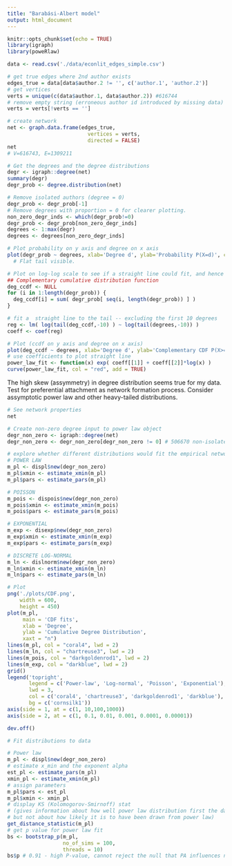 ```yaml
---
title: "Barabási-Albert model"
output: html_document
---
```


```r
knitr::opts_chunk$set(echo = TRUE)
library(igraph)
library(poweRlaw)
```

```r
data <- read.csv('./data/econlit_edges_simple.csv')
```

```r
# get true edges where 2nd author exists
edges_true = data[data$author.2 != '', c('author.1', 'author.2')]
# get vertices
verts = unique(c(data$author.1, data$author.2)) #616744
# remove empty string (erroneous author id introduced by missing data) from vertices
verts = verts[!verts == '']

# create network
net <- graph.data.frame(edges_true, 
                          vertices = verts, 
                          directed = FALSE)
net
# V=616743, E=1309211
```

```r
# Get the degrees and the degree distributions
degr <- igraph::degree(net)
summary(degr)
degr_prob <- degree.distribution(net)

# Remove isolated authors (degree = 0)
degr_prob <- degr_prob[-1]
# Remove degrees with proportion = 0 for clearer plotting.
non_zero_degr_inds <- which(degr_prob!=0) 
degr_prob <- degr_prob[non_zero_degr_inds]
degrees <- 1:max(degr)
degrees <- degrees[non_zero_degr_inds]

# Plot probability on y axis and degree on x axis
plot(degr_prob ~ degrees, xlab='Degree d', ylab='Probability P(X=d)', col='blue')
  # Flat tail visible.  

# Plot on log-log scale to see if a straight line could fit, and hence suggest a power law.
## Complementary cumulative distribution function
deg_ccdf <- NULL
for (i in 1:length(degr_prob)) {
  deg_ccdf[i] = sum( degr_prob[ seq(i, length(degr_prob)) ] )
}

# fit a  straight line to the tail -- excluding the first 10 degrees
reg <- lm( log(tail(deg_ccdf,-10) ) ~ log(tail(degrees,-10)) )
coeff <- coef(reg)

# Plot (ccdf on y axis and degree on x axis)
plot(deg_ccdf ~ degrees, xlab='Degree d', ylab='Complementary CDF P(X>=d)', log='xy', col='blue')
# use coefficients to plot straight line
power_law_fit <- function(x) exp( coeff[[1]] + coeff[[2]]*log(x) )
curve(power_law_fit, col = "red", add = TRUE)
```

The high skew (assymmetry) in degree distribution seems true for my data.
Test for preferential attachment as network formation process.
Consider assymptotic power law and other heavy-tailed distributions.

```r
# See network properties
net

# Create non-zero degree input to power law object
degr_non_zero <- igraph::degree(net)
degr_non_zero <- degr_non_zero[degr_non_zero != 0] # 506670 non-isolate vertices

# explore whether different distributions would fit the empirical network better
# POWER LAW
m_pl <- displ$new(degr_non_zero)
m_pl$xmin <- estimate_xmin(m_pl)
m_pl$pars <- estimate_pars(m_pl)

# POISSON
m_pois <- dispois$new(degr_non_zero)
m_pois$xmin <- estimate_xmin(m_pois)
m_pois$pars <- estimate_pars(m_pois)

# EXPONENTIAL
m_exp <- disexp$new(degr_non_zero)
m_exp$xmin <- estimate_xmin(m_exp)
m_exp$pars <- estimate_pars(m_exp)

# DISCRETE LOG-NORMAL
m_ln <- dislnorm$new(degr_non_zero)
m_ln$xmin <- estimate_xmin(m_ln)
m_ln$pars <- estimate_pars(m_ln)

# Plot 
png('./plots/CDF.png',
    width = 600,
    height = 450)
plot(m_pl,
     main = 'CDF fits',
     xlab = 'Degree',
     ylab = 'Cumulative Degree Distribution',
     xaxt = "n")
lines(m_pl, col = "coral4", lwd = 2)
lines(m_ln, col = "chartreuse3", lwd = 2)
lines(m_pois, col = "darkgoldenrod1", lwd = 2)
lines(m_exp, col = "darkblue", lwd = 2)
grid()
legend('topright',
       legend = c('Power-law', 'Log-normal', 'Poisson', 'Exponential'), 
       lwd = 3,
       col = c('coral4', 'chartreuse3', 'darkgoldenrod1', 'darkblue'),
       bg = c('cornsilk1'))
axis(side = 1, at = c(1, 10,100,1000))
axis(side = 2, at = c(1, 0.1, 0.01, 0.001, 0.0001, 0.00001))

dev.off()
```

```r
# Fit distributions to data

# Power law
m_pl <- displ$new(degr_non_zero)
# estimate x_min and the exponent alpha
est_pl <- estimate_pars(m_pl)
xmin_pl <- estimate_xmin(m_pl)
# assign parameters
m_pl$pars <- est_pl
m_pl$xmin <- xmin_pl
# display KS (Kolomogorov-Smirnoff) stat
# (gives information about how well power law distribution first the data 
# but not about how likely it is to have been drawn from power law)
get_distance_statistic(m_pl)
# get p value for power law fit
bs <- bootstrap_p(m_pl,
                  no_of_sims = 100,
                  threads = 10)
bs$p # 0.91 - high P-value, cannot reject the null that PA influences network formation
```




